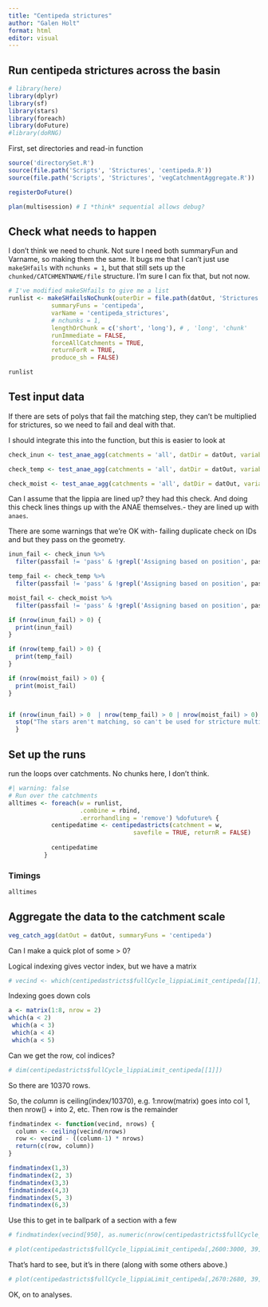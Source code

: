 ```yaml
---
title: "Centipeda strictures"
author: "Galen Holt"
format: html
editor: visual
---
```


## Run centipeda strictures across the basin

```r
# library(here)
library(dplyr)
library(sf)
library(stars)
library(foreach)
library(doFuture)
#library(doRNG)
```

First, set directories and read-in function

```r
source('directorySet.R')
source(file.path('Scripts', 'Strictures', 'centipeda.R'))
source(file.path('Scripts', 'Strictures', 'vegCatchmentAggregate.R'))

registerDoFuture()

plan(multisession) # I *think* sequential allows debug?
```

## Check what needs to happen

I don't think we need to chunk. Not sure I need both summaryFun and Varname, so making them the same. It bugs me that I can't just use `makeSHfails` with `nchunks = 1`, but that still sets up the `chunked/CATCHMENTNAME/file` structure. I'm sure I can fix that, but not now.

```r
# I've modified makeSHfails to give me a list
runlist <- makeSHfailsNoChunk(outerDir = file.path(datOut, 'Strictures'),
            summaryFuns = 'centipeda',
            varName = 'centipeda_strictures',
            # nchunks = 1,
            lengthOrChunk = c('short', 'long'), # , 'long', 'chunk'
            runImmediate = FALSE,
            forceAllCatchments = TRUE,
            returnForR = TRUE,
            produce_sh = FALSE)

```

```r
runlist
```

## Test input data

If there are sets of polys that fail the matching step, they can't be multiplied for strictures, so we need to fail and deal with that.

I should integrate this into the function, but this is easier to look at

```r
check_inun <- test_anae_agg(catchments = 'all', datDir = datOut, variableDir = 'Inundationprocessed', summaryFun = 'areaInun')

```

```r
check_temp <- test_anae_agg(catchments = 'all', datDir = datOut, variableDir = 'Tempprocessed', summaryFun = 'weightedMean')

```

```r
check_moist <- test_anae_agg(catchments = 'all', datDir = datOut, variableDir = 'soilmoistureprocessed', summaryFun = 'areaCentipedaSurvive')
```

Can I assume that the lippia are lined up? they had this check. And doing this check lines things up with the ANAE themselves.- they are lined up with `anaes`.

There are some warnings that we're OK with- failing duplicate check on IDs and but they pass on the geometry.

```r

inun_fail <- check_inun %>% 
  filter(passfail != 'pass' & !grepl('Assigning based on position', passfail))

temp_fail <- check_temp %>% 
  filter(passfail != 'pass' & !grepl('Assigning based on position', passfail))

moist_fail <- check_moist %>% 
  filter(passfail != 'pass' & !grepl('Assigning based on position', passfail))

if (nrow(inun_fail) > 0) {
  print(inun_fail)
}

if (nrow(temp_fail) > 0) {
  print(temp_fail)
}

if (nrow(moist_fail) > 0) {
  print(moist_fail)
}


if (nrow(inun_fail) > 0  | nrow(temp_fail) > 0 | nrow(moist_fail) > 0) {
  stop("The stars aren't matching, so can't be used for stricture multiplication. Sort that out.")
  }
```

## Set up the runs

run the loops over catchments. No chunks here, I don't think.

```r
#| warning: false
# Run over the catchments
alltimes <- foreach(w = runlist, 
                    .combine = rbind, 
                    .errorhandling = 'remove') %dofuture% {
            centipedatime <- centipedastricts(catchment = w, 
                                   savefile = TRUE, returnR = FALSE)
            
            centipedatime
          }
```

### Timings

```r
alltimes
```

## Aggregate the data to the catchment scale

```r
veg_catch_agg(datOut = datOut, summaryFuns = 'centipeda')
```

Can I make a quick plot of some \> 0?

Logical indexing gives vector index, but we have a matrix

```r
# vecind <- which(centipedastricts$fullCycle_lippiaLimit_centipeda[[1]] > 0)
```

Indexing goes down cols

```r
a <- matrix(1:8, nrow = 2)
which(a < 2)
 which(a < 3)
 which(a < 4)
 which(a < 5)
```

Can we get the row, col indices?

```r
# dim(centipedastricts$fullCycle_lippiaLimit_centipeda[[1]])
```

So there are 10370 rows.

So, the *column* is ceiling(index/10370), e.g. 1:nrow(matrix) goes into col 1, then nrow() + into 2, etc. Then row is the remainder

```r
findmatindex <- function(vecind, nrows) {
  column <- ceiling(vecind/nrows)
  row <- vecind - ((column-1) * nrows)
  return(c(row, column))
}
```

```r
findmatindex(1,3)
findmatindex(2, 3)
findmatindex(3,3)
findmatindex(4,3)
findmatindex(5, 3)
findmatindex(6,3)
```

Use this to get in te ballpark of a section with a few

```r
# findmatindex(vecind[950], as.numeric(nrow(centipedastricts$fullCycle_lippiaLimit_centipeda)))
```

```r
# plot(centipedastricts$fullCycle_lippiaLimit_centipeda[,2600:3000, 39])
```

That's hard to see, but it's in there (along with some others above.)

```r
# plot(centipedastricts$fullCycle_lippiaLimit_centipeda[,2670:2680, 39])
```

OK, on to analyses.
